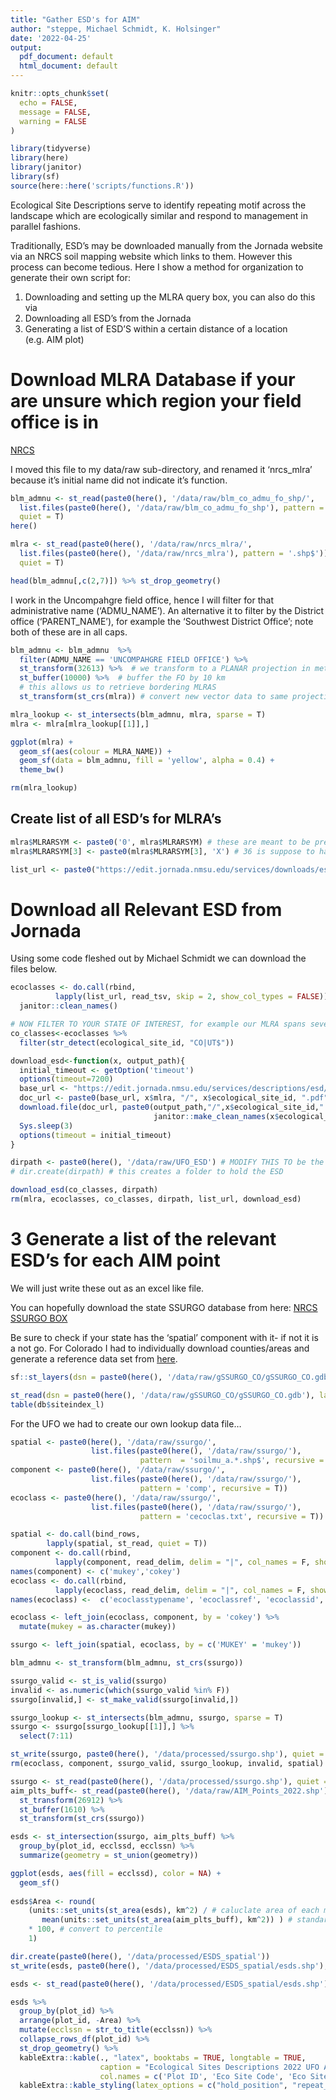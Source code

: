 ```yaml
---
title: "Gather ESD's for AIM"
author: "steppe, Michael Schmidt, K. Holsinger"
date: '2022-04-25'
output:
  pdf_document: default
  html_document: default
---
```


```r
knitr::opts_chunk$set(
  echo = FALSE,  
  message = FALSE, 
  warning = FALSE 
)
```

```r
library(tidyverse)
library(here)
library(janitor)
library(sf)
source(here::here('scripts/functions.R'))
```


Ecological Site Descriptions serve to identify repeating motif across the landscape which are ecologically similar and respond to management in parallel fashions. 

Traditionally, ESD's may be downloaded manually from the Jornada website via an NRCS soil mapping website which links to them. However this process can become tedious. Here I show a method for organization to generate their own script for:

1) Downloading and setting up the MLRA query box, you can also do this via 
2) Downloading all ESD's from the Jornada
3) Generating a list of ESD'S within a certain distance of a location (e.g. AIM plot)

# Download MLRA Database if your are unsure which region your field office is in

[NRCS](https://www.nrcs.usda.gov/wps/portal/nrcs/detail/soils/survey/?cid=nrcs142p2_053624)

I moved this file to my data/raw sub-directory, and renamed it 'nrcs_mlra' because it's initial name did not indicate it's function.

```r
blm_admnu <- st_read(paste0(here(), '/data/raw/blm_co_admu_fo_shp/',
  list.files(paste0(here(), '/data/raw/blm_co_admu_fo_shp'), pattern = '.shp$')), 
  quiet = T)
here()

mlra <- st_read(paste0(here(), '/data/raw/nrcs_mlra/',
  list.files(paste0(here(), '/data/raw/nrcs_mlra'), pattern = '.shp$')), 
  quiet = T)

head(blm_admnu[,c(2,7)]) %>% st_drop_geometry()
```

I work in the Uncompahgre field office, hence I will filter for that administrative name ('ADMU_NAME'). An alternative it to filter by the District office ('PARENT_NAME'), for example the 'Southwest District Office'; note both of these are in all caps. 

```r
blm_admnu <- blm_admnu  %>% 
  filter(ADMU_NAME == 'UNCOMPAHGRE FIELD OFFICE') %>% 
  st_transform(32613) %>%  # we transform to a PLANAR projection in meters so we can buffer it
  st_buffer(10000) %>%  # buffer the FO by 10 km  
  # this allows us to retrieve bordering MLRAS
  st_transform(st_crs(mlra)) # convert new vector data to same projection as mlra

mlra_lookup <- st_intersects(blm_admnu, mlra, sparse = T)
mlra <- mlra[mlra_lookup[[1]],]

ggplot(mlra) +
  geom_sf(aes(colour = MLRA_NAME)) +
  geom_sf(data = blm_admnu, fill = 'yellow', alpha = 0.4) +
  theme_bw()

rm(mlra_lookup)
```

## Create list of all ESD's for MLRA's

```r
mlra$MLRARSYM <- paste0('0', mlra$MLRARSYM) # these are meant to be preceded by a leading 0
mlra$MLRARSYM[3] <- paste0(mlra$MLRARSYM[3], 'X') # 36 is suppose to have a trailing X.... this only applies to me!!!!!

list_url <- paste0("https://edit.jornada.nmsu.edu/services/downloads/esd/", mlra$MLRARSYM, "/class-list.txt")
```

# Download all Relevant ESD from Jornada

Using some code fleshed out by Michael Schmidt we can download the files below. 
```r
ecoclasses <- do.call(rbind,
          lapply(list_url, read_tsv, skip = 2, show_col_types = FALSE)) %>% 
  janitor::clean_names()

# NOW FILTER TO YOUR STATE OF INTEREST, for example our MLRA spans several States
co_classes<-ecoclasses %>%
  filter(str_detect(ecological_site_id, "CO|UT$"))

download_esd<-function(x, output_path){
  initial_timeout <- getOption('timeout')
  options(timeout=7200)
  base_url <- "https://edit.jornada.nmsu.edu/services/descriptions/esd/"
  doc_url <- paste0(base_url, x$mlra, "/", x$ecological_site_id, ".pdf")
  download.file(doc_url, paste0(output_path,"/",x$ecological_site_id," - ",
                                janitor::make_clean_names(x$ecological_site_name),".pdf"), mode="wb")
  Sys.sleep(3)
  options(timeout = initial_timeout)
}

dirpath <- paste0(here(), '/data/raw/UFO_ESD') # MODIFY THIS TO be the folder you want to hold your esd
# dir.create(dirpath) # this creates a folder to hold the ESD 

download_esd(co_classes, dirpath)
rm(mlra, ecoclasses, co_classes, dirpath, list_url, download_esd)
```

# 3 Generate a list of the relevant ESD's for each AIM point

We will just write these out as an excel like file. 

You can hopefully  download the state SSURGO database from here: 
[NRCS SSURGO BOX](https://nrcs.app.box.com/v/soils/folder/148414960239)

Be sure to check if your state has the 'spatial' component with it- if not it is a not go. For Colorado I had to individually download counties/areas and generate a reference data set from [here](https://websoilsurvey.sc.egov.usda.gov/App/WebSoilSurvey.aspx). 

```r
sf::st_layers(dsn = paste0(here(), '/data/raw/gSSURGO_CO/gSSURGO_CO.gdb'))

st_read(dsn = paste0(here(), '/data/raw/gSSURGO_CO/gSSURGO_CO.gdb'), layer = 'mapunit') # ESDs live here
table(db$siteindex_l)
```

For the UFO we had to create our own lookup data file...
```r

spatial <- paste0(here(), '/data/raw/ssurgo/',
                  list.files(paste0(here(), '/data/raw/ssurgo/'), 
                             pattern  = 'soilmu_a.*.shp$', recursive = T))
component <- paste0(here(), '/data/raw/ssurgo/',
                  list.files(paste0(here(), '/data/raw/ssurgo/'), 
                             pattern = 'comp', recursive = T))
ecoclass <- paste0(here(), '/data/raw/ssurgo/',
                  list.files(paste0(here(), '/data/raw/ssurgo/'), 
                             pattern = 'cecoclas.txt', recursive = T))

spatial <- do.call(bind_rows,
        lapply(spatial, st_read, quiet = T))
component <- do.call(rbind,
          lapply(component, read_delim, delim = "|", col_names = F, show_col_types = FALSE))[,108:109]
names(component) <- c('mukey','cokey')
ecoclass <- do.call(rbind,
          lapply(ecoclass, read_delim, delim = "|", col_names = F, show_col_types = FALSE))
names(ecoclass) <-  c('ecoclasstypename', 'ecoclassref', 'ecoclassid', 'ecoclassname', 'cokey', 'coecoclasskey')

ecoclass <- left_join(ecoclass, component, by = 'cokey') %>% 
  mutate(mukey = as.character(mukey))

ssurgo <- left_join(spatial, ecoclass, by = c('MUKEY' = 'mukey')) 

blm_admnu <- st_transform(blm_admnu, st_crs(ssurgo))

ssurgo_valid <- st_is_valid(ssurgo)
invalid <- as.numeric(which(ssurgo_valid %in% F))
ssurgo[invalid,] <- st_make_valid(ssurgo[invalid,])

ssurgo_lookup <- st_intersects(blm_admnu, ssurgo, sparse = T)
ssurgo <- ssurgo[ssurgo_lookup[[1]],] %>% 
  select(7:11)

st_write(ssurgo, paste0(here(), '/data/processed/ssurgo.shp'), quiet = T)
rm(ecoclass, component, ssurgo_valid, ssurgo_lookup, invalid, spatial)
```


```r

ssurgo <- st_read(paste0(here(), '/data/processed/ssurgo.shp'), quiet = T)
aim_plts_buff<- st_read(paste0(here(), '/data/raw/AIM_Points_2022.shp'), quiet = T) %>% 
  st_transform(26912) %>% 
  st_buffer(1610) %>% 
  st_transform(st_crs(ssurgo))

esds <- st_intersection(ssurgo, aim_plts_buff) %>% 
  group_by(plot_id, ecclssd, ecclssn) %>% 
  summarize(geometry = st_union(geometry)) 

ggplot(esds, aes(fill = ecclssd), color = NA) +
  geom_sf() 
 
esds$Area <- round( 
    (units::set_units(st_area(esds), km^2) / # caluclate area of each mapped ESD
       mean(units::set_units(st_area(aim_plts_buff), km^2)) ) # standardize areas to mean area of buffer
    * 100, # convert to percentile
    1) 

dir.create(paste0(here(), '/data/processed/ESDS_spatial'))
st_write(esds, paste0(here(), '/data/processed/ESDS_spatial/esds.shp'), quiet = T)
```

```r

esds <- st_read(paste0(here(), '/data/processed/ESDS_spatial/esds.shp'), quiet = T)

esds %>% 
  group_by(plot_id) %>% 
  arrange(plot_id, -Area) %>% 
  mutate(ecclssn = str_to_title(ecclssn)) %>% 
  collapse_rows_df(plot_id) %>% 
  st_drop_geometry() %>% 
  kableExtra::kable(., "latex", booktabs = TRUE, longtable = TRUE, 
                    caption = "Ecological Sites Descriptions 2022 UFO AIM", 
                    col.names = c('Plot ID', 'Eco Site Code', 'Eco Site Name', 'Percent Area')) %>%
  kableExtra::kable_styling(latex_options = c("hold_position", "repeat_header")) 

```


